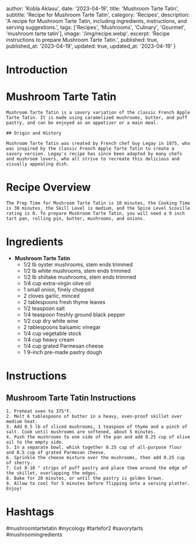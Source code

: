 
  author: 'Kobla Aklasu',
  date: '2023-04-19',
  title: 'Mushroom Tarte Tatin',
  subtitle: 'Recipe for Mushroom Tarte Tatin',
  category: 'Recipes',
  description: 'A recipe for Mushroom Tarte Tatin, including ingredients, instructions, and serving suggestions.',
  tags: ['Recipes', 'Mushrooms', 'Culinary', 'Gourmet', 'mushroom tarte tatin'],
  image: '/img/recipe.webp',
  excerpt: 'Recipe instructions to prepare Mushroom Tarte Tatin.',
  published: true,
  published_at: '2023-04-19',
  updated: true,
  updated_at: '2023-04-19'
}


  # Introduction

# Mushroom Tarte Tatin
    
    Mushroom Tarte Tatin is a savory variation of the classic French Apple Tarte Tatin. It is made using caramelized mushrooms, butter, and puff pastry, and can be enjoyed as an appetizer or a main meal.
    
    ## Origin and History
    
    Mushroom Tarte Tatin was created by French chef Guy Legay in 1975, who was inspired by the classic French Apple Tarte Tatin to create a savory version. Legay's recipe has since been adapted by many chefs and mushroom lovers, who all strive to recreate this delicious and visually appealing dish.

# Recipe Overview

    The Prep Time for Mushroom Tarte Tatin is 10 minutes, the Cooking Time is 30 minutes, the Skill Level is medium, and the Spice Level Scoville rating is 0. To prepare Mushroom Tarte Tatin, you will need a 9 inch tart pan, rolling pin, butter, mushrooms, and onions.

# Ingredients

- **Mushroom Tarte Tatin**
    - 1/2 lb oyster mushrooms, stem ends trimmed
    - 1/2 lb white mushrooms, stem ends trimmed
    - 1/2 lb shiitake mushrooms, stem ends trimmed
    - 1/4 cup extra-virgin olive oil
    - 1 small onion, finely chopped
    - 2 cloves garlic, minced
    - 2 tablespoons fresh thyme leaves
    - 1/2 teaspoon salt
    - 1/4 teaspoon freshly ground black pepper
    - 1/2 cup dry white wine
    - 2 tablespoons balsamic vinegar
    - 1/4 cup vegetable stock
    - 1/4 cup heavy cream
    - 1/4 cup grated Parmesan cheese
    - 1 9-inch pre-made pastry dough

# Instructions

## Mushroom Tarte Tatin Instructions ##
    1. Preheat oven to 375°F.
    2. Melt 6 tablespoons of butter in a heavy, oven-proof skillet over medium heat.
    3. Add 0.5 lb of sliced mushrooms, 1 teaspoon of thyme and a pinch of salt. Cook until mushrooms are softened, about 5 minutes.
    4. Push the mushrooms to one side of the pan and add 0.25 cup of olive oil to the empty side.
    5. In a separate bowl, whisk together 0.25 cup of all-purpose flour and 0.5 cup of grated Parmesan cheese.
    6. Sprinkle the cheese mixture over the mushrooms, then add 0.25 cup of sherry.
    7. Cut 8-10 " strips of puff pastry and place them around the edge of the skillet, overlapping the edges.
    8. Bake for 20 minutes, or until the pastry is golden brown.
    9. Allow to cool for 5 minutes before flipping onto a serving platter. Enjoy!

# Hashtags

#mushroomtartetatin #mycology #tartefor2 #savorytarts #mushroomingredients



